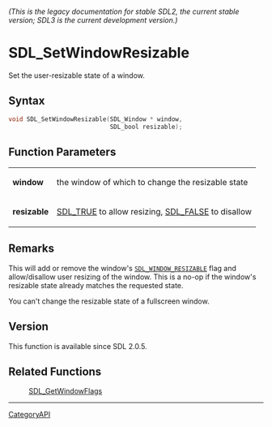====== (This is the legacy documentation for stable SDL2, the current stable version; SDL3 is the current development version.) ======
= SDL_SetWindowResizable =

Set the user-resizable state of a window.

== Syntax ==

<syntaxhighlight lang='c'>
void SDL_SetWindowResizable(SDL_Window * window,
                            SDL_bool resizable);
</syntaxhighlight>

== Function Parameters ==

{|
|'''window'''
|the window of which to change the resizable state
|-
|'''resizable'''
|[[SDL_TRUE]] to allow resizing, [[SDL_FALSE]] to disallow
|}

== Remarks ==

This will add or remove the window's <code>[[SDL_WINDOW_RESIZABLE]]</code>
flag and allow/disallow user resizing of the window. This is a no-op if the
window's resizable state already matches the requested state.

You can't change the resizable state of a fullscreen window.

== Version ==

This function is available since SDL 2.0.5.

== Related Functions ==

:[[SDL_GetWindowFlags]]

----
[[CategoryAPI]]


